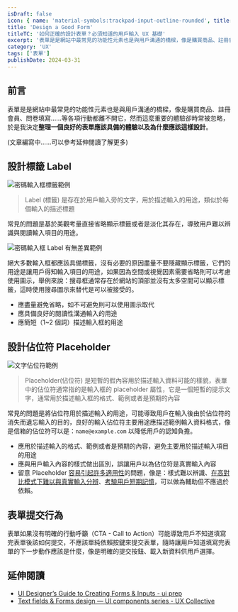 ```yaml
---
isDraft: false
icon: { name: 'material-symbols:trackpad-input-outline-rounded', title: '一隻手操縱觸控板符號' }
title: 'Design a Good Form'
titleTC: '如何正確的設計表單？必須知道的用戶輸入 UX 基礎'
excerpt: '表單是是網站中最常見的功能性元素也是與用戶溝通的橋樑，像是購買商品、註冊會員、問卷填寫……等各項行動都離不開它，然而這麼重要的體驗卻時常被忽略，於是我決定整理一個良好的表單應該具備的體驗以及為什麼應該這樣設計，供所有人了解常見的表單設計問題。'
category: 'UX'
tags: ['表單']
publishDate: 2024-03-31
---
```


## 前言

表單是是網站中最常見的功能性元素也是與用戶溝通的橋樑，像是購買商品、註冊會員、問卷填寫……等各項行動都離不開它，然而這麼重要的體驗卻時常被忽略，於是我決定**整理一個良好的表單應該具備的體驗以及為什麼應該這樣設計**。

(文章編寫中……可以參考延伸閱讀了解更多)

## 設計標籤 Label

![密碼輸入框標籤範例](./label.webp)

> Label (標籤) 是存在於用戶輸入旁的文字，用於描述輸入的用途，類似於每個輸入的描述標題

常見的問題是基於美觀考量直接省略顯示標籤或者是淡化其存在，導致用戶難以辨識與閱讀輸入項目的用途。

![密碼輸入框 Label 有無差異範例](./label-compare.webp '密碼輸入框 Label 有無差異範例')

絕大多數輸入框都應該具備標籤，沒有必要的原因盡量不要隱藏顯示標籤，它們的用途是讓用戶得知輸入項目的用途，如果因為空間或視覺因素需要省略則可以考慮使用圖示，舉例來說：搜尋框通常存在於網站的頂部並沒有太多空間可以顯示標籤，這時使用搜尋圖示來替代是可以被接受的。

- 應盡量避免省略，如不可避免則可以使用圖示取代
- 應具備良好的閱讀性溝通輸入的用途
- 應簡短（1~2 個詞）描述輸入框的用途

## 設計佔位符 Placeholder

![文字佔位符範例](./placeholder.webp)

> Placeholder(佔位符) 是短暫的假內容用於描述輸入資料可能的樣貌，表單中的佔位符通常指的是輸入框的 placeholder 屬性，它是一個短暫的提示文字，通常用於描述輸入框的格式、範例或者是預期的內容

常見的問題是將佔位符用於描述輸入的用途，可能導致用戶在輸入後由於佔位符的消失而遺忘輸入的目的，良好的輸入佔位符主要用途應描述範例輸入資料格式，像是信箱的佔位符可以是：`name@example.com` 以降低用戶的認知負擔。

- 應用於描述輸入的格式、範例或者是預期的內容，避免主要用於描述輸入項目的用途
- 應與用戶輸入內容的樣式做出區別，誤讓用戶以為佔位符是真實輸入內容
- 留意 Placeholder [容易引起許多適用性](https://www.smashingmagazine.com/2018/06/placeholder-attribute/)的問題，像是：樣式難以辨識、[在高對比模式下難以與真實輸入分辨](https://www.smashingmagazine.com/2018/06/placeholder-attribute/#high-contrast-mode)、[考驗用戶短期記憶](https://www.smashingmagazine.com/2018/06/placeholder-attribute/#recall)，可以做為輔助但不應過於依賴。

## 表單提交行為

表單如果沒有明確的行動呼籲（CTA - Call to Action）可能導致用戶不知道填寫完表單後該如何提交，不應該單純依賴按鍵來提交表單，隨時讓用戶知道填寫完表單的下一步動作應該是什麼，像是明確的提交按鈕、載入新資料供用戶選擇。

## 延伸閱讀

- [UI Designer’s Guide to Creating Forms & Inputs - ui prep](https://www.uiprep.com/blog/ui-designers-guide-to-creating-forms-inputs)
- [Text fields & Forms design — UI components series - UX Collective](https://uxdesign.cc/text-fields-forms-design-ui-components-series-2b32b2beebd0)
